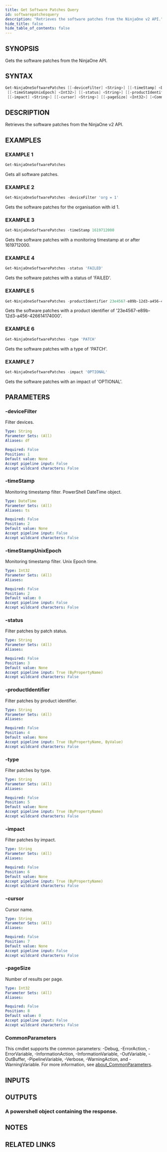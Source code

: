 ```yaml
---
title: Get Software Patches Query
id: softwarepatchesquery
description: "Retrieves the software patches from the NinjaOne v2 API."
hide_title: false
hide_table_of_contents: false
---
```


## SYNOPSIS

Gets the software patches from the NinjaOne API.

## SYNTAX

```powershell
Get-NinjaOneSoftwarePatches [[-deviceFilter] <String>] [[-timeStamp] <DateTime>]
 [[-timeStampUnixEpoch] <Int32>] [[-status] <String>] [[-productIdentifier] <String>] [[-type] <String>]
 [[-impact] <String>] [[-cursor] <String>] [[-pageSize] <Int32>] [<CommonParameters>]
```

## DESCRIPTION

Retrieves the software patches from the NinjaOne v2 API.

## EXAMPLES

### EXAMPLE 1

```powershell
Get-NinjaOneSoftwarePatches
```

Gets all software patches.

### EXAMPLE 2

```powershell
Get-NinjaOneSoftwarePatches -deviceFilter 'org = 1'
```

Gets the software patches for the organisation with id 1.

### EXAMPLE 3

```powershell
Get-NinjaOneSoftwarePatches -timeStamp 1619712000
```

Gets the software patches with a monitoring timestamp at or after 1619712000.

### EXAMPLE 4

```powershell
Get-NinjaOneSoftwarePatches -status 'FAILED'
```

Gets the software patches with a status of 'FAILED'.

### EXAMPLE 5

```powershell
Get-NinjaOneSoftwarePatches -productIdentifier 23e4567-e89b-12d3-a456-426614174000
```

Gets the software patches with a product identifier of '23e4567-e89b-12d3-a456-426614174000'.

### EXAMPLE 6

```powershell
Get-NinjaOneSoftwarePatches -type 'PATCH'
```

Gets the software patches with a type of 'PATCH'.

### EXAMPLE 7

```powershell
Get-NinjaOneSoftwarePatches -impact 'OPTIONAL'
```

Gets the software patches with an impact of 'OPTIONAL'.

## PARAMETERS

### -deviceFilter

Filter devices.

```yaml
Type: String
Parameter Sets: (All)
Aliases: df

Required: False
Position: 1
Default value: None
Accept pipeline input: False
Accept wildcard characters: False
```

### -timeStamp

Monitoring timestamp filter.
PowerShell DateTime object.

```yaml
Type: DateTime
Parameter Sets: (All)
Aliases: ts

Required: False
Position: 2
Default value: None
Accept pipeline input: False
Accept wildcard characters: False
```

### -timeStampUnixEpoch

Monitoring timestamp filter.
Unix Epoch time.

```yaml
Type: Int32
Parameter Sets: (All)
Aliases:

Required: False
Position: 2
Default value: 0
Accept pipeline input: False
Accept wildcard characters: False
```

### -status

Filter patches by patch status.

```yaml
Type: String
Parameter Sets: (All)
Aliases:

Required: False
Position: 3
Default value: None
Accept pipeline input: True (ByPropertyName)
Accept wildcard characters: False
```

### -productIdentifier

Filter patches by product identifier.

```yaml
Type: String
Parameter Sets: (All)
Aliases:

Required: False
Position: 4
Default value: None
Accept pipeline input: True (ByPropertyName, ByValue)
Accept wildcard characters: False
```

### -type

Filter patches by type.

```yaml
Type: String
Parameter Sets: (All)
Aliases:

Required: False
Position: 5
Default value: None
Accept pipeline input: True (ByPropertyName)
Accept wildcard characters: False
```

### -impact

Filter patches by impact.

```yaml
Type: String
Parameter Sets: (All)
Aliases:

Required: False
Position: 6
Default value: None
Accept pipeline input: True (ByPropertyName)
Accept wildcard characters: False
```

### -cursor

Cursor name.

```yaml
Type: String
Parameter Sets: (All)
Aliases:

Required: False
Position: 7
Default value: None
Accept pipeline input: False
Accept wildcard characters: False
```

### -pageSize

Number of results per page.

```yaml
Type: Int32
Parameter Sets: (All)
Aliases:

Required: False
Position: 8
Default value: 0
Accept pipeline input: False
Accept wildcard characters: False
```

### CommonParameters

This cmdlet supports the common parameters: -Debug, -ErrorAction, -ErrorVariable, -InformationAction, -InformationVariable, -OutVariable, -OutBuffer, -PipelineVariable, -Verbose, -WarningAction, and -WarningVariable. For more information, see [about_CommonParameters](http://go.microsoft.com/fwlink/?LinkID=113216).

## INPUTS

## OUTPUTS

### A powershell object containing the response.

## NOTES

## RELATED LINKS

